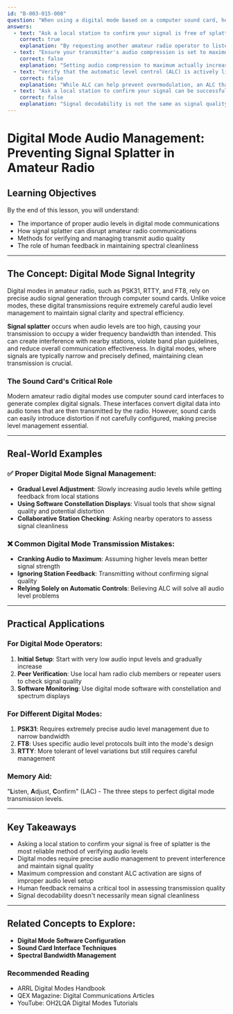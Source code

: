 ```yaml
---
id: "B-003-015-008"
question: "When using a digital mode based on a computer sound card, how can you verify that the transmit audio level is NOT excessive?"
answers:
  - text: "Ask a local station to confirm your signal is free of splatter"
    correct: true
    explanation: "By requesting another amateur radio operator to listen and confirm that your signal is clean and free of splatter (excessive bandwidth or distortion), you're obtaining direct, real-world verification of your transmission quality. This human-based check provides immediate feedback about whether your audio levels are properly adjusted, which is critical in digital modes where signal fidelity directly impacts communication success."
  - text: "Ensure your transmitter's audio compression is set to maximum"
    correct: false
    explanation: "Setting audio compression to maximum actually increases the likelihood of signal distortion and splatter. Excessive compression can introduce harmonic distortion, widen your signal's bandwidth, and create interference with adjacent frequencies. Good digital mode operation requires carefully managed, moderate audio levels, not maximum compression."
  - text: "Verify that the automatic level control (ALC) is actively limiting every transmission"
    correct: false
    explanation: "While ALC can help prevent overmodulation, an ALC that is constantly limiting indicates your input levels are too high. Consistent ALC activation suggests you're driving your transmitter beyond its linear region, which will cause signal distortion. The goal is to set levels so that ALC activation is minimal or unnecessary."
  - text: "Ask a local station to confirm your signal can be successfully decoded"
    correct: false
    explanation: "Signal decodability is not the same as signal quality. A signal might be decodable even when it contains significant distortion or splatter. Simply confirming successful decoding doesn't verify that your audio levels are appropriate or that you're not causing interference to nearby frequencies."
---
```


# Digital Mode Audio Management: Preventing Signal Splatter in Amateur Radio

## Learning Objectives
By the end of this lesson, you will understand:
- The importance of proper audio levels in digital mode communications
- How signal splatter can disrupt amateur radio communications
- Methods for verifying and managing transmit audio quality
- The role of human feedback in maintaining spectral cleanliness

---

## The Concept: Digital Mode Signal Integrity

Digital modes in amateur radio, such as PSK31, RTTY, and FT8, rely on precise audio signal generation through computer sound cards. Unlike voice modes, these digital transmissions require extremely careful audio level management to maintain signal clarity and spectral efficiency.

**Signal splatter** occurs when audio levels are too high, causing your transmission to occupy a wider frequency bandwidth than intended. This can create interference with nearby stations, violate band plan guidelines, and reduce overall communication effectiveness. In digital modes, where signals are typically narrow and precisely defined, maintaining clean transmission is crucial.

### The Sound Card's Critical Role

Modern amateur radio digital modes use computer sound card interfaces to generate complex digital signals. These interfaces convert digital data into audio tones that are then transmitted by the radio. However, sound cards can easily introduce distortion if not carefully configured, making precise level management essential.

---

## Real-World Examples

### ✅ Proper Digital Mode Signal Management:
- **Gradual Level Adjustment**: Slowly increasing audio levels while getting feedback from local stations
- **Using Software Constellation Displays**: Visual tools that show signal quality and potential distortion
- **Collaborative Station Checking**: Asking nearby operators to assess signal cleanliness

### ❌ Common Digital Mode Transmission Mistakes:
- **Cranking Audio to Maximum**: Assuming higher levels mean better signal strength
- **Ignoring Station Feedback**: Transmitting without confirming signal quality
- **Relying Solely on Automatic Controls**: Believing ALC will solve all audio level problems

---

## Practical Applications

### For Digital Mode Operators:
1. **Initial Setup**: Start with very low audio input levels and gradually increase
2. **Peer Verification**: Use local ham radio club members or repeater users to check signal quality
3. **Software Monitoring**: Use digital mode software with constellation and spectrum displays

### For Different Digital Modes:
1. **PSK31**: Requires extremely precise audio level management due to narrow bandwidth
2. **FT8**: Uses specific audio level protocols built into the mode's design
3. **RTTY**: More tolerant of level variations but still requires careful management

### Memory Aid:
"**L**isten, **A**djust, **C**onfirm" (LAC) - The three steps to perfect digital mode transmission levels.

---

## Key Takeaways

- Asking a local station to confirm your signal is free of splatter is the most reliable method of verifying audio levels
- Digital modes require precise audio management to prevent interference and maintain signal quality
- Maximum compression and constant ALC activation are signs of improper audio level setup
- Human feedback remains a critical tool in assessing transmission quality
- Signal decodability doesn't necessarily mean signal cleanliness

---

## Related Concepts to Explore:
- **Digital Mode Software Configuration**
- **Sound Card Interface Techniques**
- **Spectral Bandwidth Management**

### Recommended Reading
- ARRL Digital Modes Handbook
- QEX Magazine: Digital Communications Articles
- YouTube: OH2LQA Digital Modes Tutorials
